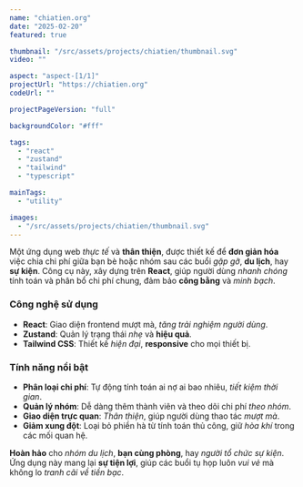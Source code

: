 ```yaml
---
name: "chiatien.org"
date: "2025-02-20"
featured: true

thumbnail: "/src/assets/projects/chiatien/thumbnail.svg"
video: ""

aspect: "aspect-[1/1]"
projectUrl: "https://chiatien.org"
codeUrl: ""

projectPageVersion: "full"

backgroundColor: "#fff"

tags:
  - "react"
  - "zustand"
  - "tailwind"
  - "typescript"

mainTags:
  - "utility"

images:
  - "/src/assets/projects/chiatien/thumbnail.svg"
---
```


Một ứng dụng web _thực tế_ và **thân thiện**, được thiết kế để **đơn giản hóa** việc chia chi phí giữa bạn bè hoặc nhóm sau các buổi _gặp gỡ_, **du lịch**, hay **sự kiện**. Công cụ này, xây dựng trên **React**, giúp người dùng _nhanh chóng_ tính toán và phân bổ chi phí chung, đảm bảo **công bằng** và _minh bạch_.

### **Công nghệ sử dụng**

- **React**: Giao diện frontend mượt mà, _tăng trải nghiệm người dùng_.
- **Zustand**: Quản lý trạng thái _nhẹ_ và **hiệu quả**.
- **Tailwind CSS**: Thiết kế _hiện đại_, **responsive** cho mọi thiết bị.

### **Tính năng nổi bật**

- **Phân loại chi phí**: Tự động tính toán ai nợ ai bao nhiêu, _tiết kiệm thời gian_.
- **Quản lý nhóm**: Dễ dàng thêm thành viên và theo dõi chi phí _theo nhóm_.
- **Giao diện trực quan**: _Thân thiện_, giúp người dùng thao tác _mượt mà_.
- **Giảm xung đột**: Loại bỏ phiền hà từ tính toán thủ công, giữ _hòa khí_ trong các mối quan hệ.

**Hoàn hảo** cho _nhóm du lịch_, **bạn cùng phòng**, hay _người tổ chức sự kiện_. Ứng dụng này mang lại **sự tiện lợi**, giúp các buổi tụ họp luôn _vui vẻ_ mà không lo _tranh cãi về tiền bạc_.
